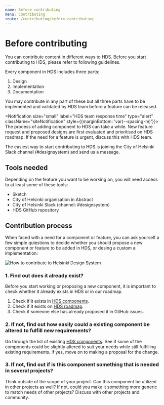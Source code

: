 ```yaml
---
name: Before contributing
menu: Contributing
route: /contributing/before-contributing
---
```



# Before contributing

<LargeParagraph>
    You can contribute content in different ways to HDS. Before you start contributing to HDS, please refer to following guidelines.
</LargeParagraph>


Every component in HDS includes three parts:
1. Design 
2. Implementation 
3. Documentation 

You may contribute in any part of these but all three parts have to be implemented and validated by HDS team before a feature can be released.

<Notification size="small" label="HDS team response time" type="alert" className="siteNotification" style={{marginBottom: 'var(--spacing-m)'}}>
The process of adding component to HDS can take a while. New feature request and proposed designs are first evaluated and prioritised on HDS roadmap. If the need for a feature is urgent, discuss this with HDS team.
</Notification>


<p>The easiest way to start contributing to HDS is joining the City of Helsinki Slack channel (<Link href="https://helsinkicity.slack.com/archives/CHCV3KTHA" external>#designsystem</Link>) and send us a message.</p>


## Tools needed
Depending on the feature you want to be working on, you will need access to at least some of these tools:
- <Link href="https://www.sketch.com/" external>Sketch</Link>
- City of Helsinki organisation in <Link href="https://www.abstract.com/" external>Abstract</Link>
- City of Helsinki Slack (channel: <Link href="https://helsinkicity.slack.com/archives/CHCV3KTHA" external>#designsystem</Link>)
- <Link href="https://github.com/City-of-Helsinki/helsinki-design-system" external>HDS GitHub repository</Link>


## Contribution process
When faced with a need for a component or feature, you can ask yourself a few simple quiestions to decide whether you should propose a new component or feature to be added in HDS, or desing a custom a implementation:

<Image src="../../static/hds-contribution-simple.png" alt="How to contribute to Helsinki Design System" style="max-width:100%" viewable />

### 1. Find out does it already exist?
Before you start working or proposing a new component, it is important to check whether it already exists in HDS or in our roadmap.
1. Check if it exists in [HDS components](/components).
2. Check if it exists on [HDS roadmap](/about/roadmap).
3. Check if someone else has already <Link href="https://github.com/City-of-Helsinki/helsinki-design-system/issues" external>proposed it in GitHub issues</Link>.

### 2. If not, find out how easily could a existing component be altered to fulfill new requirements?
Go through the list of existing [HDS components](/components). See if some of the components could be slightly altered to suit your needs while still fulfilling existing requirements. If yes, move on to making a proposal for the change.

### 3. If not, find out if is this component something that is needed in several projects?
Think outside of the scope of your project. Can this component be utilized in other projects as well? If not, could you make it something more generic to match needs of other projects? Discuss with other projects and community.